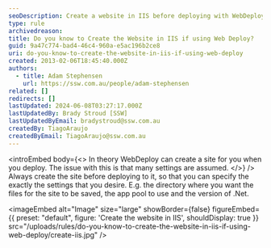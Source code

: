 ```yaml
---
seoDescription: Create a website in IIS before deploying with WebDeploy to specify settings like directory, app pool, and .Net version.
type: rule
archivedreason:
title: Do you know to Create the Website in IIS if using Web Deploy?
guid: 9a47c774-bad4-46c4-960a-e5ac196b2ce8
uri: do-you-know-to-create-the-website-in-iis-if-using-web-deploy
created: 2013-02-06T18:45:40.000Z
authors:
  - title: Adam Stephensen
    url: https://ssw.com.au/people/adam-stephensen
related: []
redirects: []
lastUpdated: 2024-06-08T03:27:17.000Z
lastUpdatedBy: Brady Stroud [SSW]
lastUpdatedByEmail: bradystroud@ssw.com.au
createdBy: TiagoAraujo
createdByEmail: TiagoAraujo@ssw.com.au
---
```


<introEmbed
  body={<>
In theory WebDeploy can create a site for you when you deploy. The issue with this is that many settings are assumed.
  </>}
/>
Always create the site before deploying to it, so that you can specify the exactly the settings that you desire. E.g. the directory where you want the files for the site to be saved, the app pool to use and the version of .Net.


<imageEmbed
  alt="Image"
  size="large"
  showBorder={false}
  figureEmbed={{
    preset: "default",
    figure: 'Create the website in IIS',
    shouldDisplay: true
  }}
  src="/uploads/rules/do-you-know-to-create-the-website-in-iis-if-using-web-deploy/create-iis.jpg"
/>
